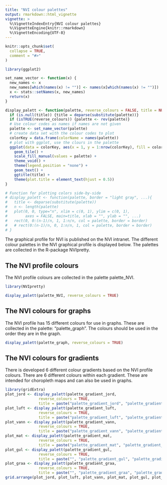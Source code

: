 ```yaml
---
title: "NVI colour palettes"
output: rmarkdown::html_vignette
vignette: >
  %\VignetteIndexEntry{NVI colour palettes}
  %\VignetteEngine{knitr::rmarkdown}
  %\VignetteEncoding{UTF-8}
---
```


```r
knitr::opts_chunk$set(
  collapse = TRUE,
  comment = "#>"
)
```

```r
library(ggplot2)

set_name_vector <- function(x) {
  new_names <- x
  new_names[which(names(x) != "")] <- names(x[which(names(x) != "")])
  x <- stats::setNames(x, new_names)
  return(x)
}

display_palett <- function(palette, reverse_colours = FALSE, title = NULL) {
  if (is.null(title)) {title = deparse(substitute(palette))}
  if (isTRUE(reverse_colours)) {palette <- rev(palette)}
  # Use colour codes as names if names are not given
  palette <- set_name_vector(palette)
  # create data set with the colour codes to plot
  colorKey = data.frame(colorName = names(palette))
  # plot with ggplot, use the clours in the palette
  ggplot(data = colorKey, aes(x = 1, y = 1:nrow(colorKey), fill = colorName, label = colorName)) +
    geom_tile() +
    scale_fill_manual(values = palette) +
    theme_void() +
    theme(legend.position = "none") +
    geom_text() +
    ggtitle(title) +
    theme(plot.title = element_text(hjust = 0.5))
}

# Function for plotting colors side-by-side
# display_palett <- function(palette, border = "light gray", ...){
#   title <- deparse(substitute(palette))
#   n <- length(palette)
#   plot(0, 0, type="n", xlim = c(0, 1), ylim = c(0, 1),
#        axes = FALSE, main=title, xlab = "", ylab = "", ...)
#   rect(0, 0:(n-1)/n, 1, 1:n/n, col = palette, border = border)
#   # rect(0:(n-1)/n, 0, 1:n/n, 1, col = palette, border = border)
# }
```

The graphical profile for NVI is published on the NVI intranet. The different colour palettes in the NVI graphical profile is displayed below. The palettes are collected in the R-package NVIpretty.

## The NVI profile colours

The NVI profile colours are collected in the palette palette_NVI.

```r
library(NVIpretty)

display_palett(palette_NVI, reverse_colours = TRUE)
```

## The NVI colours for graphs

The NVI profile has 15 different colours for use in graphs. These are collected in the palette: "palette_graph". The colours should be used in the order they are in the graph.

```r
display_palett(palette_graph, reverse_colours = TRUE)
```

## The NVI colours for gradients

There is developed 6 different colour gradients based on the NVI profile colours. There are 6 different colours within each gradient. These are intended for choropleth maps and can also be used in graphs.

```r
library(gridExtra)
plot_jord <- display_palett(palette_gradient_jord,
               reverse_colours = TRUE,
               title = paste("palette_gradient_jord", "palette_gradient_earth", "palette_gradient_green", sep = "\n"))
plot_luft <- display_palett(palette_gradient_luft,
               reverse_colours = TRUE,
               title = paste("palette_gradient_luft", "palette_gradient_air", "palette_gradient_lightblue", sep = "\n"))
plot_vann <- display_palett(palette_gradient_vann,
               reverse_colours = TRUE,
               title = paste("palette_gradient_vann", "palette_gradient_water", "palette_gradient_darkblue", sep = "\n"))
plot_mat <- display_palett(palette_gradient_mat,
               reverse_colours = TRUE,
               title = paste("palette_gradient_mat", "palette_gradient_food", "palette_gradient_red", sep = "\n"))
plot_gul <- display_palett(palette_gradient_gul,
               reverse_colours = TRUE,
               title = paste("", "palette_gradient_gul", "palette_gradient_yellow", sep = "\n"))
plot_graa <- display_palett(palette_gradient_graa,
               reverse_colours = TRUE,
               title = paste("", "palette_gradient_graa", "palette_gradient_grey", sep = "\n"))
grid.arrange(plot_jord, plot_luft, plot_vann, plot_mat, plot_gul, plot_graa, ncol = 3)
```

